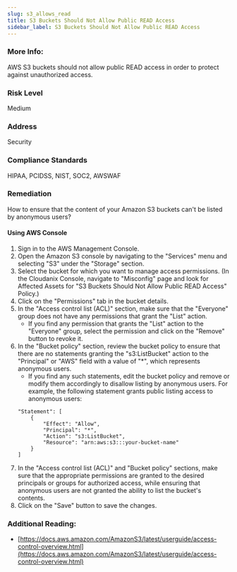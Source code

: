 ```yaml
---
slug: s3_allows_read
title: S3 Buckets Should Not Allow Public READ Access
sidebar_label: S3 Buckets Should Not Allow Public READ Access
---
```


### More Info:

AWS S3 buckets should not allow public READ access in order to protect against unauthorized access.

### Risk Level

Medium

### Address

Security

### Compliance Standards

HIPAA, PCIDSS, NIST, SOC2, AWSWAF

### Remediation

How to ensure that the content of your Amazon S3 buckets can't be listed by anonymous users?

#### Using AWS Console

1. Sign in to the AWS Management Console.
2. Open the Amazon S3 console by navigating to the "Services" menu and selecting "S3" under the "Storage" section.
3. Select the bucket for which you want to manage access permissions.
    (In the Cloudanix Console, navigate to "Misconfig" page and look for Affected Assets for "S3 Buckets Should Not Allow Public READ Access" Policy.)
4. Click on the "Permissions" tab in the bucket details.
5. In the "Access control list (ACL)" section, make sure that the "Everyone" group does not have any permissions that grant the "List" action.
   - If you find any permission that grants the "List" action to the "Everyone" group, select the permission and click on the "Remove" button to revoke it.
6. In the "Bucket policy" section, review the bucket policy to ensure that there are no statements granting the "s3:ListBucket" action to the "Principal" or "AWS" field with a value of "*", which represents anonymous users.
   - If you find any such statements, edit the bucket policy and remove or modify them accordingly to disallow listing by anonymous users.
   For example, the following statement grants public listing access to anonymous users:
   ```
   "Statement": [
       {
           "Effect": "Allow",
           "Principal": "*",
           "Action": "s3:ListBucket",
           "Resource": "arn:aws:s3:::your-bucket-name"
       }
   ]
   ```
7. In the "Access control list (ACL)" and "Bucket policy" sections, make sure that the appropriate permissions are granted to the desired principals or groups for authorized access, while ensuring that anonymous users are not granted the ability to list the bucket's contents.
8. Click on the "Save" button to save the changes.

### Additional Reading:

- [https://docs.aws.amazon.com/AmazonS3/latest/userguide/access-control-overview.html](https://docs.aws.amazon.com/AmazonS3/latest/userguide/access-control-overview.html) 

